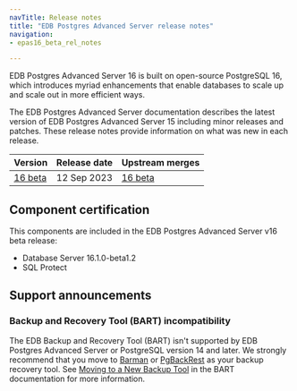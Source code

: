 ```yaml
---
navTitle: Release notes
title: "EDB Postgres Advanced Server release notes"
navigation:
- epas16_beta_rel_notes

---
```


EDB Postgres Advanced Server 16 is built on open-source PostgreSQL 16, which introduces myriad enhancements that enable databases to scale up and scale out in more efficient ways. 

The EDB Postgres Advanced Server documentation describes the latest version of EDB Postgres Advanced Server 15 including minor releases and patches. These release notes provide information on what was new in each release. 

| Version                               | Release date | Upstream merges                                                                                                                                                       | 
| ------------------------------------- | ------------ | --------------------------------------------------------------------------------------------------------------------------------------------------------------------- | 
| [16 beta](epas16_beta_rel_notes)      | 12 Sep 2023 | [16 beta](https://www.postgresql.org/docs/16/release-16.html)


## Component certification

This components are included in the EDB Postgres Advanced Server v16 beta release:

- Database Server 16.1.0-beta1.2
- SQL Protect

## Support announcements

### Backup and Recovery Tool (BART) incompatibility

The EDB Backup and Recovery Tool (BART) isn't supported by EDB Postgres Advanced Server or PostgreSQL version 14 and later. We strongly recommend that you move to [Barman](/supported-open-source/barman/) or [PgBackRest](/supported-open-source/pgbackrest/) as your backup recovery tool. See [Moving to a New Backup Tool](/bart/latest/bart_migration/) in the BART documentation for more information.
